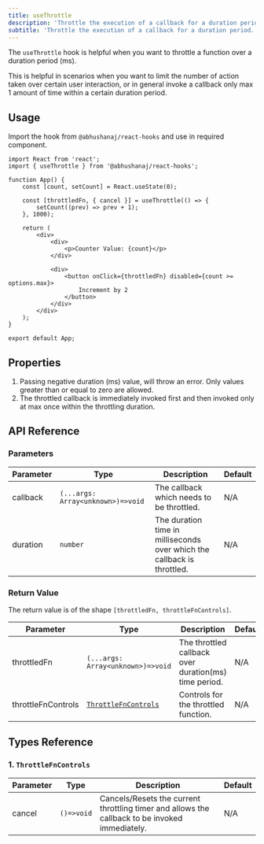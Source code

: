 ```yaml
---
title: useThrottle
description: 'Throttle the execution of a callback for a duration period.'
subtitle: 'Throttle the execution of a callback for a duration period.'
---
```



The `useThrottle` hook is helpful when you want to throttle a function over a duration period (ms).

This is helpful in scenarios when you want to limit the number of action taken over certain user interaction, or in general invoke a callback only max 1 amount of time within a certain duration period.

<DemoWrapper title="useThrottle">
	<Example client:load />
</DemoWrapper>

## Usage

Import the hook from `@abhushanaj/react-hooks` and use in required component.

```tsx title="./src/App.tsx" ins={2,7-9} mark="useThrottle"
import React from 'react';
import { useThrottle } from '@abhushanaj/react-hooks';

function App() {
	const [count, setCount] = React.useState(0);

	const [throttledFn, { cancel }] = useThrottle(() => {
		setCount((prev) => prev + 1);
	}, 1000);

	return (
		<div>
			<div>
				<p>Counter Value: {count}</p>
			</div>

			<div>
				<button onClick={throttledFn} disabled={count >= options.max}>
					Increment by 2
				</button>
			</div>
		</div>
	);
}

export default App;
```

## Properties

1. Passing negative duration (ms) value, will throw an error. Only values greater than or equal to zero are allowed.
1. The throttled callback is immediately invoked first and then invoked only at max once within the throttling duration.

## API Reference

### Parameters

| Parameter | Type                              | Description                                                             | Default |
| --------- | --------------------------------- | ----------------------------------------------------------------------- | ------- |
| callback  | `(...args: Array<unknown>)=>void` | The callback which needs to be throttled.                               | N/A     |
| duration  | `number`                          | The duration time in milliseconds over which the callback is throttled. | N/A     |

### Return Value

The return value is of the shape `[throttledFn, throttleFnControls]`.

| Parameter          | Type                                          | Description                                           | Default |
| ------------------ | --------------------------------------------- | ----------------------------------------------------- | ------- |
| throttledFn        | `(...args: Array<unknown>)=>void`             | The throttled callback over duration(ms) time period. | N/A     |
| throttleFnControls | [`ThrottleFnControls`](#1-throttlefncontrols) | Controls for the throttled function.                  | N/A     |

## Types Reference

### 1. `ThrottleFnControls`

| Parameter | Type       | Description                                                                                    | Default |
| --------- | ---------- | ---------------------------------------------------------------------------------------------- | ------- |
| cancel    | `()=>void` | Cancels/Resets the current throttling timer and allows the callback to be invoked immediately. | N/A     |
